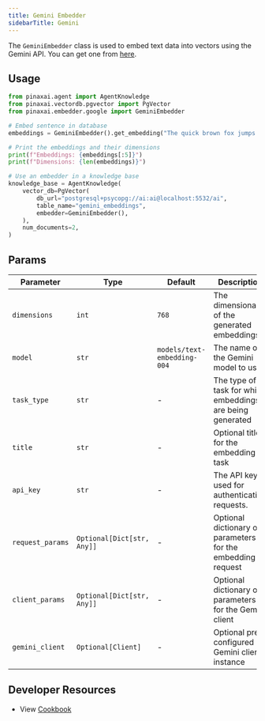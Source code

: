 ```yaml
---
title: Gemini Embedder
sidebarTitle: Gemini
---
```


The `GeminiEmbedder` class is used to embed text data into vectors using the Gemini API. You can get one from [here](https://ai.google.dev/aistudio).

## Usage

```python cookbook/embedders/gemini_embedder.py
from pinaxai.agent import AgentKnowledge
from pinaxai.vectordb.pgvector import PgVector
from pinaxai.embedder.google import GeminiEmbedder

# Embed sentence in database
embeddings = GeminiEmbedder().get_embedding("The quick brown fox jumps over the lazy dog.")

# Print the embeddings and their dimensions
print(f"Embeddings: {embeddings[:5]}")
print(f"Dimensions: {len(embeddings)}")

# Use an embedder in a knowledge base
knowledge_base = AgentKnowledge(
    vector_db=PgVector(
        db_url="postgresql+psycopg://ai:ai@localhost:5532/ai",
        table_name="gemini_embeddings",
        embedder=GeminiEmbedder(),
    ),
    num_documents=2,
)
```

## Params

| Parameter        | Type                       | Default                     | Description                                                 |
| ---------------- | -------------------------- | --------------------------- | ----------------------------------------------------------- |
| `dimensions`     | `int`                      | `768`                       | The dimensionality of the generated embeddings              |
| `model`          | `str`                      | `models/text-embedding-004` | The name of the Gemini model to use                         |
| `task_type`      | `str`                      | -                           | The type of task for which embeddings are being generated   |
| `title`          | `str`                      | -                           | Optional title for the embedding task                       |
| `api_key`        | `str`                      | -                           | The API key used for authenticating requests.               |
| `request_params` | `Optional[Dict[str, Any]]` | -                           | Optional dictionary of parameters for the embedding request |
| `client_params`  | `Optional[Dict[str, Any]]` | -                           | Optional dictionary of parameters for the Gemini client     |
| `gemini_client`  | `Optional[Client]`         | -                           | Optional pre-configured Gemini client instance              |

## Developer Resources
- View [Cookbook](https://github.com/Pinax-Labs/pinaxai/blob/main/cookbook/agent_concepts/knowledge/embedders/gemini_embedder.py)
